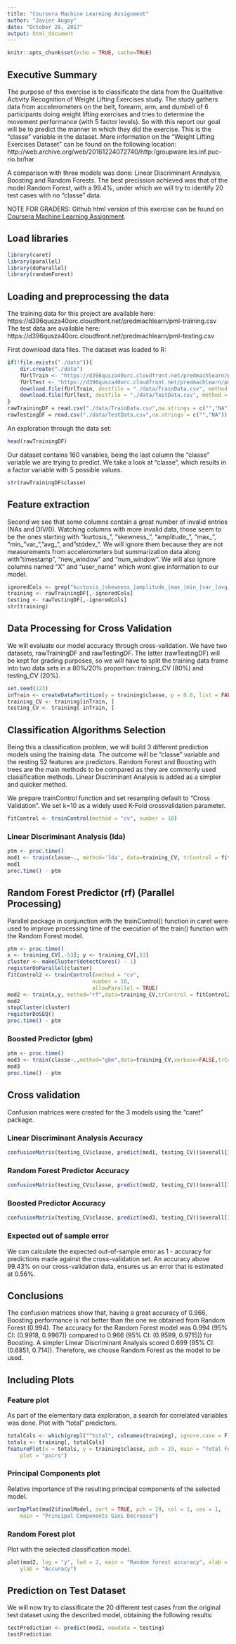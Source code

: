 ```yaml
---
title: "Coursera Machine Learning Assignment"
author: "Javier Angoy"
date: "October 28, 2017"
output: html_document
---
```

```r
knitr::opts_chunk$set(echo = TRUE, cache=TRUE)
```

## Executive Summary 
The purpose of this exercise is to classificate the data from the Qualitative Activity Recognition of Weight Lifting Exercises study.  The study gathers data from accelerometers on the belt, forearm, arm, and dumbell of 6 participants doing weight lifting exercises and tries to determine the movement performance (with 5 factor levels). So with this report our goal will be to predict the manner in which they did the exercise. This is the “classe” variable in the dataset.
More information on the “Weight Lifting Exercises Dataset” can be found on the following location:
http://web.archive.org/web/20161224072740/http:/groupware.les.inf.puc-rio.br/har

A comparison with three models was done: Linear Discriminant Annalysis, Boosting and Random Forests. The best precission achieved was that of the model Random Forest, with a 99.4%, under which we will try to identify 20 test cases with no "classe" data.

NOTE FOR GRADERS: Github html version of this exercise can be found on [Coursera Machine Learning Assignment]( http://htmlpreview.github.io/?https://github.com/fjavierGIT/C8W4_Coursera_Machine_Learning/blob/master/index.html).

## Load libraries
```r
library(caret)
library(parallel)
library(doParallel)
library(randomForest)
```

## Loading and preprocessing the data
The training data for this project are available here:
https://d396qusza40orc.cloudfront.net/predmachlearn/pml-training.csv
The test data are available here:
https://d396qusza40orc.cloudfront.net/predmachlearn/pml-testing.csv

First download data files. The dataset was loaded to R:
```r
if(!file.exists("./data")){
    dir.create("./data")
    fUrlTrain <- "https://d396qusza40orc.cloudfront.net/predmachlearn/pml-training.csv"
    fUrlTest <- "https://d396qusza40orc.cloudfront.net/predmachlearn/pml-testing.csv"
    download.file(fUrlTrain, destfile = "./data/TrainData.csv", method = "auto")
    download.file(fUrlTest, destfile = "./data/TestData.csv", method = "auto")
}
rawTrainingDF = read.csv("./data/TrainData.csv",na.strings = c("","NA"))
rawTestingDF = read.csv("./data/TestData.csv",na.strings = c("","NA"))
```

An exploration through the data set:
```r
head(rawTrainingDF)
```
Our dataset contains 160 variables, being the last column the "classe" variable we are trying to predict. 
We take a look at "classe", which results in a factor variable with 5 possible values.
```r
str(rawTrainingDF$classe)
```

## Feature extraction
Second we see that some columns contain a great number of invalid entries (NAs and DIV/0).
Watching columns with more invalid data, those seem to be the ones starting with "kurtosis_", "skewness_", "amplitude_", "max_", "min_ "var_", "avg_", and "stddev_". We will ignore them because they are not measurements from accelerometers but summarization data along with "timestamp", "new_window" and "num_window". We will also ignore columns named "X" and "user_name" which wont give information to our model.
```r
ignoredCols <- grep("kurtosis_|skewness_|amplitude_|max_|min_|var_|avg_|stddev_|X|user_name|timestamp|window", names(rawTrainingDF))
training <- rawTrainingDF[,-ignoredCols]
testing <- rawTestingDF[,-ignoredCols]
str(training)
```

## Data Processing for Cross Validation
We will evaluate our model accuracy through cross-validation. We have two datasets, rawTrainingDF and rawTestingDF. The latter (rawTestingDF) will be kept for grading purposes, so we will have to split the training data frame into two data sets in a 80%/20% proportion: training_CV (80%) and testing_CV (20%).
```r
set.seed(123)
inTrain <- createDataPartition(y = training$classe, p = 0.8, list = FALSE)
training_CV <- training[inTrain, ]
testing_CV <- training[-inTrain, ]
```

## Classification Algorithms Selection
Being this a classification problem, we will build 3 different prediction models using the training data. The outcome will be “classe” variable and the resting 52 features are predictors. Random Forest and Boosting with trees are the main methods to be compared as they are commonly used classification methods. Linear Discriminant Analysis is added as a simpler and quicker method.

We prepare trainControl function and set resampling default to "Cross Validation". We set k=10 as a widely used K-Fold crossvalidation parameter.
```r
fitControl <- trainControl(method = "cv", number = 10)
```

### Linear Discriminant Analysis (lda)
```r
ptm <- proc.time()
mod1 <- train(classe~., method='lda', data=training_CV, trControl = fitControl)
mod1
proc.time() - ptm
```

## Random Forest Predictor (rf) (Parallel Processing)
Parallel package in conjunction with the trainControl() function in caret were used to improve processing time of the execution of the train() function with the Random Forest model.
```r
ptm <- proc.time()
x <- training_CV[,-53]; y <- training_CV[,53]
cluster <- makeCluster(detectCores() - 1)
registerDoParallel(cluster)
fitControl2 <- trainControl(method = "cv",
                           number = 10,
                           allowParallel = TRUE)
mod2 <- train(x,y, method="rf",data=training_CV,trControl = fitControl2)
mod2
stopCluster(cluster)
registerDoSEQ()
proc.time() - ptm
```

### Boosted Predictor (gbm)
```r
ptm <- proc.time()
mod3 <- train(classe~.,method="gbm",data=training_CV,verbose=FALSE,trControl=fitControl) 
mod3
proc.time() - ptm
```

## Cross validation
Confusion matrices were created for the 3 models using the “caret” package.

### Linear Discriminant Analysis Accuracy
```r
confusionMatrix(testing_CV$classe, predict(mod1, testing_CV))$overall[1]
```

### Random Forest Predictor Accuracy
```r
confusionMatrix(testing_CV$classe, predict(mod2, testing_CV))$overall[1]
```

### Boosted Predictor Accuracy
```r
confusionMatrix(testing_CV$classe, predict(mod3, testing_CV))$overall[1]
```

### Expected out of sample error
We can calculate the expected out-of-sample error as 1 - accuracy for predictions made against the cross-validation set. An accuracy above 99.43% on our cross-validation data, ensures us an error that is estimated at 0.56%.

## Conclusions
The confusion matrices show that, having a great accuracy of 0.966, Boosting performance is not better than the one we obtained from Random Forest (0.994). The accuracy for the Random Forest model was 0.994 (95% CI: (0.9918, 0.9967)) compared to 0.966 (95% CI: (0.9599, 0.9715)) for Boosting. A simpler Linear Discriminant Analysis scored 0.699 (95% CI: (0.6851, 0.714)). Therefore, we choose Random Forest as the model to be used.

## Including Plots

### Feature plot
As part of the elementary data exploration, a search for correlated variables was done. Plot with "total" predictors.
```r
totalCols <- which(grepl("^total", colnames(training), ignore.case = F))
totals <- training[, totalCols]
featurePlot(x = totals, y = training$classe, pch = 19, main = "Total Features plot", 
    plot = "pairs")
```

### Principal Components plot
Relative importance of the resulting principal components of the selected model. 
```r
varImpPlot(mod2$finalModel, sort = TRUE, pch = 19, col = 1, cex = 1, 
    main = "Principal Components Gini Decrease")
```

### Random Forest plot
Plot with the selected classification model.
```r
plot(mod2, log = "y", lwd = 2, main = "Random forest accuracy", xlab = "Predictors", 
    ylab = "Accuracy")
```

## Prediction on Test Dataset
We will now try to classificate the 20 different test cases from the original test dataset using the described model, obtaining the following results:
```r
testPrediction <- predict(mod2, newdata = testing)
testPrediction
```